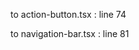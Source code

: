 to action-button.tsx : line 74

<!-- <SheetTitle className="text-xl">Tentang</SheetTitle>
<ul className="w-full space-y-4 rounded-lg bg-white p-4 text-justify">
  {TENTANG.map((component) => (
    <li key={component.title} className="w-full">
      <Link
        href={`${component.href}`}
        className="hover:text-accent-foreground focus:bg-accent focus:text-accent-foreground block select-none space-y-1 rounded-md border border-stone-200 bg-white p-4 leading-none no-underline outline-none transition-colors hover:bg-stone-200"
      >
        <div className="text-sm font-semibold leading-none">
          {component.title}
        </div>
      </Link>
    </li>
  ))}
</ul> -->

to navigation-bar.tsx : line 81

<!-- <NavigationMenuItem>
    <NavigationMenuTrigger className="font-medium">
      Tentang
    </NavigationMenuTrigger>
    <NavigationMenuContent>
      <ul className="grid w-[700px] p-4 lg:grid-cols-[.75fr_1fr]">
        <li className="row-span-3 mr-3 rounded-md bg-slate-300">
          <NavigationMenuLink asChild>
            <a
              className="from-muted/50 to-muted flex h-full w-full select-none flex-col justify-end rounded-md bg-gradient-to-b p-3 no-underline outline-none focus:shadow-md"
              href="/"
            >
              <Image
                src="/logo-brand.svg"
                alt="N"
                className="h-12 w-12"
                width={32}
                height={32}
                priority
              />
              <div className="text-base font-medium">
                Tentang Kabinet{" "}
              </div>
              <p className="text-muted-foreground text-xs leading-tight">
                Sekilas tentang kabinet Eskalasi Cita Udayana
              </p>
            </a>
          </NavigationMenuLink>
        </li>
        {TENTANG.map((component) => (
          <ListItem
            key={component.title}
            title={component.title}
            href={component.href}
          ></ListItem>
        ))}
      </ul>
    </NavigationMenuContent>
  </NavigationMenuItem> -->
